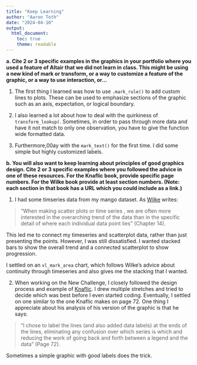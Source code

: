 ```yaml
---
title: "Keep Learning"
author: "Aaron Toth"
date: "2024-04-10"
output:
  html_document:
    toc: true
    theme: readable
---
```



**a. Cite 2 or 3 specific examples in the graphics in your portfolio where you used a feature of Altair that we did not learn in class. This might be using a new kind of mark or transform, or a way to customize a feature of the graphic, or a way to use interaction, or...**

  1. The first thing I learned was how to use `.mark_rule()` to add custom lines to plots. These can be used to emphasize sections of the graphic such as an axis, expectation, or logical boundary.
  
  2. I also learned a lot about how to deal with the quirkiness of `transform_lookup(`. Sometimes, in order to pass through more data and have it not match to only one observation, you have to give the function wide formatted data. 
  
  3. Furthermore,00ay with the `mark_text()` for the first time. I did some simple but highly customized labels.



**b. You will also want to keep learning about principles of good graphics design. Cite 2 or 3 specific examples where you followed the advice in one of these resources. For the Knaflic book, provide specific page numbers. For the Wilke book provide at least section numbers. (Note: each section in that book has a URL which you could include as a link.)**
  
  1. I had some timseries data from my mango dataset. As [Wilke](https://clauswilke.com/dataviz/visualizing-trends.html#showing-trends-with-a-defined-functional-form) writes:

> "When making scatter plots or time series , we are often more interested in the overarching trend of the data than in the specific detail of where each individual data point lies" (Chapter 14).

This led me to connect my timeseries and scatterplot data, rather than just presenting the points. However, I was still dissatisfied. I wanted stacked bars to show the overall trend and a connected scatterplot to show progression. 

I settled on an `vl_mark_area` chart, which follows Wilke's advice about continuity through timeseries and also gives me the stacking that I wanted.  

  2. When working on the New Challenge, I closely followed the design process and example of [Knaflic](https://github.com/Saurav6789/Books-/blob/master/Storytelling%20with%20Data%20Let%E2%80%99s%20Practice%20by%20Cole%20Nussbaumer%20Knaflic%20(z-lib.org).pdf). I drew multiple stretches and tried to decide which was best before I even started coding. Eventually, I settled on one similar to the one Knaflic makes on page 72. One thing I appreciate about his analysis of his version of the graphic is that he says: 

> "I chose to label the lines (and also added data labels) at the ends of the lines, eliminating any confusion over which series is which and reducing the work of going back and forth between a legend and the data" (Page 72).

Sometimes a simple graphic with good labels does the trick. 